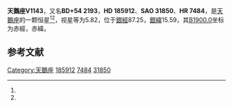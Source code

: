 {{Starbox begin
| name = 天鵝座V1143
}}
{{Starbox observe
| epoch = [[J2000.0|J2000.0]]
| constell = [[天鵝座|天鵝座]]<ref name=SIMBAD>{{cite web
 | url=http://simbad.u-strasbg.fr/simbad/sim-id?Ident=HR+7484
 | title=Pulsating variable Star
 | publisher=Centre de Données astronomiques de Strasbourg
 | work=SIMBAD
 | accessdate=2012-07-13
 | archive-date=2020-09-30
 | archive-url=https://web.archive.org/web/20200930095759/http://simbad.u-strasbg.fr/simbad/sim-id?Ident=HR+7484
 | dead-url=no
 }}</ref><ref name=DATA>{{cite web
 | url=http://vizier.u-strasbg.fr/viz-bin/VizieR-5?-out.add=.&-source=5050&-corr=PK=HR&-out.max=9999&HR=7484
 | title=VizieR Detailed Page
 | accessdate=2012-07-13
 | archive-date=2016-03-04
 | archive-url=https://web.archive.org/web/20160304210559/http://vizier.u-strasbg.fr/viz-bin/VizieR-5?-out.add=.&-source=5050&-corr=PK=HR&-out.max=9999&HR=7484
 | dead-url=no
 }}</ref>
| 星官 = 
| ra = {{RA|19|38|41.2}}<ref name=SIMBAD /><ref name=DATA />
| dec = {{DEC|+54|58|26}}<ref name=SIMBAD /><ref name=DATA />
| appmag_v = 5.82<ref name=SIMBAD /><ref name=DATA />
}}
{{Starbox character
| class = F6Va<ref name=SIMBAD /><ref name=DATA />
| b-v = 0.44<ref name=SIMBAD /><ref name=DATA />
| u-b = -0.1<ref name=SIMBAD /><ref name=DATA />
| r-i = <ref name=SIMBAD /><ref name=DATA />
| variable = 
}}
{{Starbox astrometry
| radial_v = -0.1
| prop_mo_ra = -15
| parallax = 0.036
| p_error = 
}}
{{Starbox catalog
| names =BD+54 2193，[[SAO星表|SAO]] 31850，[[HD星表|HD]] 185912，[[HR星表|HR]] 7484}}
{{Starbox reference |Simbad=HR+7484}}
{{Starbox end}}

'''天鵝座V1143'''，又名'''BD+54 2193'''，'''HD 185912'''、'''SAO 31850'''、'''HR 7484'''，是[[天鵝座|天鵝座]]的一颗恒星<ref name=SIMBAD /><ref name=DATA />，视星等为5.82，位于[[銀道座標系|銀經]]87.25，[[銀道座標系|銀緯]]15.59，其[[B1900.0|B1900.0]]坐标为赤經{{RA|19|36|26.2}}，赤緯{{DEC|+54|15.59|22}}。

== 参考文献 ==
{{reflist}}

{{star-stub}}

{{天鵝座恒星}}
[[Category:天鵝座|Category:天鵝座]]
[[Category:HD和HDE天體|185912]]
[[Category:HR天體|7484]]
[[Category:SAO天體|31850]]